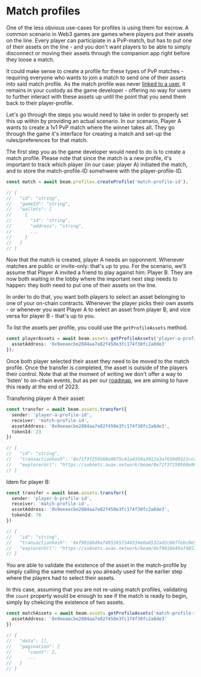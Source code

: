 # Match profiles

One of the less obvious use-cases for profiles is using them for escrow. A common scenario in Web3 games are games where players put their assets on the line. Every player can participiate in a PvP-match, but has to put one of their assets on the line - and you don't want players to be able to simply disconnect or moving their assets through the companion app right before they loose a match.

It could make sense to create a profile for these types of PvP matches - requiring everyone who wants to join a match to send one of their assets into said match profile. As the match profile was never [linked to a user](/service/profiles/users-and-profiles), it remains in your custody as the game developer - offering no way for users to further interact with these assets up until the point that you send them back to their player-profile.


Let's go through the steps you would need to take in order to properly set this up within by providing an actual scenario. In our scenario, Player A wants to create a 1v1 PvP match where the winner takes all. They go through the game it's interface for creating a match and set-up the rules/preferences for that match.

The first step you as the game developer would need to do is to create a match profile. Please note that since the match is a new profile, it's important to track which player (in our case: player A) initiated the match, and to store the match-profile-ID somehwere with the player-profile-ID.

```typescript
const match = await beam.profiles.createProfile('match-profile-id');

// {
//   "id": "string",
//   "gameId": "string",
//   "wallets": [
//     {
//       "id": "string",
//       "address": "string",
//       ...
//     }
//   ]
// }
```

Now that the match is created, player A needs an opponnent. Whenever matches are public or invite-only: that's up to you. For the scenario, we'll assume that Player A invited a friend to play against him: Player B. They are now both waiting in the lobby where the important next step needs to happen: they both need to put one of their assets on the line.

In order to do that, you want both players to select an asset belonging to one of your on-chain contracts. Whenever the player picks their own assets - or whenever you want Player A to select an asset from player B, and vice versa for player B - that's up to you.

To list the assets per profile, you could use the `getProfileAssets` method.

```typescript
const playerAssets = await beam.assets.getProfileAssets('player-a-profile-id', {
  assetAddress: '0x9eeaecbe2884aa7e82f450e3fc174f30fc2a8de3'
});
```

Once both player selected their asset they need to be moved to the match profile. Once the transfer is completed, the asset is outside of the players their control. Note that at the moment of writing we don't offer a way to 'listen' to on-chain events, but as per our [roadmap](/service/roadmap), we are aiming to have this ready at the end of 2023.


Transfering player A their asset:

```typescript
const transfer = await beam.assets.transfer({
  sender: 'player-a-profile-id',
  receiver: 'match-profile-id',
  assetAddress: '0x9eeaecbe2884aa7e82f450e3fc174f30fc2a8de3',
  tokenId: 23
})

// {
//   "id": "string",
//   "transactionhash": '0x71f3f259568e9875c41a4350a3912a3a7650d9321ccd1d57641241128b4e504f',
//   "explorerUrl": "https://subnets.avax.network/beam/0x71f3f259568e9875c41a4350a3912a3a7650d9321ccd1d57641241128b4e504f"
// }
```

Idem for player B:


```typescript
const transfer = await beam.assets.transfer({
  sender: 'player-b-profile-id',
  receiver: 'match-profile-id',
  assetAddress: '0x9eeaecbe2884aa7e82f450e3fc174f30fc2a8de3',
  tokenId: 76
})

// {
//   "id": "string",
//   "transactionhash": '0xf9016b49af4853657344534e0a6532ad2c66ffebc0e5a3a3f766ed8644375532',
//   "explorerUrl": "https://subnets.avax.network/beam/0xf9016b49af4853657344534e0a6532ad2c66ffebc0e5a3a3f766ed8644375532"
// }
```


You are able to validate the existence of the asset in the match-profile by simply calling the same method as you already used for the earlier step where the players had to select their assets.

In this case, assuming that you are not re-using match profiles, validating the `count` property would be enough to see if the match is ready to begin, simply by chekcing the existence of two assets.

```typescript
const matchAssets = await beam.assets.getProfileAssets('match-profile-id', {
  assetAddress: '0x9eeaecbe2884aa7e82f450e3fc174f30fc2a8de3'
})

// {
//   "data": [],
//   "pagination": {
//      "count": 2,
//      ...
//   }
// }
```
